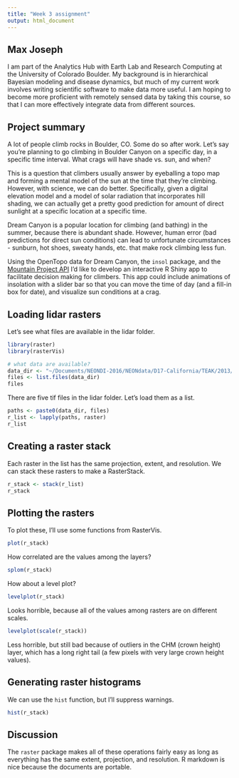 ```yaml
---
title: "Week 3 assignment"
output: html_document
---
```


## Max Joseph

I am part of the Analytics Hub with Earth Lab and Research Computing at the University of Colorado Boulder.
My background is in hierarchical Bayesian modeling and disease dynamics, but much of my current work involves writing scientific software to make data more useful.
I am hoping to become more proficient with remotely sensed data by taking this course, so that I can more effectively integrate data from different sources.

## Project summary

A lot of people climb rocks in Boulder, CO. 
Some do so after work. 
Let's say you're planning to go climbing in Boulder Canyon on a specific day, in a specific time interval. 
What crags will have shade vs. sun, and when?

This is a question that climbers usually answer by eyeballing a topo map and forming a mental model of the sun at the time that they're climbing. 
However, with science, we can do better. 
Specifically, given a digital elevation model and a model of solar radiation that incorporates hill shading, we can actually get a pretty good prediction for amount of direct sunlight at a specific location at a specific time. 

Dream Canyon is a popular location for climbing (and bathing) in the summer, because there is abundant shade. 
However, human error (bad predictions for direct sun conditions) can lead to unfortunate circumstances - sunburn, hot shoes, sweaty hands, etc. that make rock climbing less fun. 

Using the OpenTopo data for Dream Canyon, the `insol` package, and the [Mountain Project API](https://www.mountainproject.com/data) I'd like to develop an interactive R Shiny app to facilitate decision making for climbers. 
This app could include animations of insolation with a slider bar so that you can move the time of day (and a fill-in box for date), and visualize sun conditions at a crag. 

## Loading lidar rasters

Let's see what files are available in the lidar folder.

```r
library(raster)
library(rasterVis)

# what data are available?
data_dir <- "~/Documents/NEONDI-2016/NEONdata/D17-California/TEAK/2013/lidar/"
files <- list.files(data_dir)
files
```

There are five tif files in the lidar folder. Let's load them as a list.

```r
paths <- paste0(data_dir, files)
r_list <- lapply(paths, raster)
r_list
```

## Creating a raster stack

Each raster in the list has the same projection, extent, and resolution.
We can stack these rasters to make a RasterStack. 

```r
r_stack <- stack(r_list)
r_stack
```

## Plotting the rasters

To plot these, I'll use some functions from RasterVis.

```r
plot(r_stack)
```

How correlated are the values among the layers?

```r
splom(r_stack)
```

How about a level plot?

```r
levelplot(r_stack)
```

Looks horrible, because all of the values among rasters are on different scales. 

```r
levelplot(scale(r_stack))
```

Less horrible, but still bad because of outliers in the CHM (crown height) layer, which has a long right tail (a few pixels with very large crown height values). 

## Generating raster histograms

We can use the `hist` function, but I'll suppress warnings.

```r
hist(r_stack)
```

## Discussion

The `raster` package makes all of these operations fairly easy as long as everything has the same extent, projection, and resolution. 
R markdown is nice because the documents are portable. 
